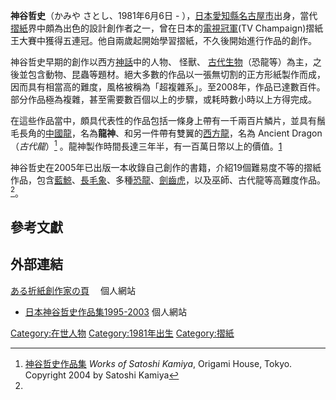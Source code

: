 '''神谷哲史'''（かみや さとし、1981年6月6日 - ），[[日本|日本]][[愛知縣|愛知縣]][[名古屋市|名古屋市]]出身，當代[[摺紙|摺紙]]界中頗為出色的設計創作者之一，曾在日本的[[電視冠軍|電視冠軍]](TV Champaign)摺紙王大賽中獲得五連冠。他自兩歲起開始學習摺紙，不久後開始進行作品的創作。

神谷哲史早期的創作以西方[[神話|神話]]中的人物、 怪獸、 [[古生物|古代生物]]（恐龍等）為主，之後並包含動物、昆蟲等題材。絕大多數的作品以一張無切割的正方形紙製作而成，因而具有相當高的難度，風格被稱為「超複雜系」。至2008年，作品已達數百件。部分作品極為複雜，甚至需要數百個以上的步驟，或耗時數小時以上方得完成。

在這些作品當中，頗具代表性的作品包括一條身上帶有一千兩百片鱗片，並具有鬚毛長角的[[龍|中國龍]]，名為'''龍神'''、和另一件帶有雙翼的[[西方龍|西方龍]]，名為 Ancient Dragon（''古代龍''）<ref name="works">[http://www.origamihouse.jp/book/original/kamiya/kamiya.html 神谷哲史作品集] {{Wayback|url=http://www.origamihouse.jp/book/original/kamiya/kamiya.html |date=20210214113834 }} ''Works of Satoshi Kamiya'', Origami House, Tokyo. Copyright 2004 by Satoshi Kamiya</ref> 。龍神製作時間長達三年半，有一百萬日幣以上的價值。[https://web.archive.org/web/20160305042700/http://www.edogawa-art.jp/20111206_topics_image.jpg]

神谷哲史在2005年已出版一本收錄自己創作的書籍，介紹19個難易度不等的摺紙作品，包含[[藍鯨|藍鯨]]、[[長毛象|長毛象]]、多種[[恐龍|恐龍]]、[[劍齒虎|劍齒虎]]，以及巫師、古代龍等高難度作品。<ref name="works" />。

==參考文獻==
<references/>

==外部連結==
{{ja}}[http://www.folders.jp/index.shtml ある折紙創作家の頁] {{Wayback|url=http://www.folders.jp/index.shtml |date=20140703210456 }}　個人網站
*[http://www.origamihouse.jp/book/original/kamiya/kamiya.html 日本神谷哲史作品集1995-2003] {{Wayback|url=http://www.origamihouse.jp/book/original/kamiya/kamiya.html |date=20210214113834 }}  個人網站

{{摺紙}}

{{Authority control}}
[[Category:在世人物|Category:在世人物]] 
[[Category:1981年出生|Category:1981年出生]]
[[Category:摺紙|Category:摺紙]]